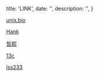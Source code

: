 
  title: 'LINK',
  date: '',
  description: '',
}


[unix.bio](https://unix.bio)

[Hank](https://b.hank.im)
 
[哲熙](https://zexo.dev)

[13c](https://corydon.cc)

[lss233](https://blog.lss233.com/)

